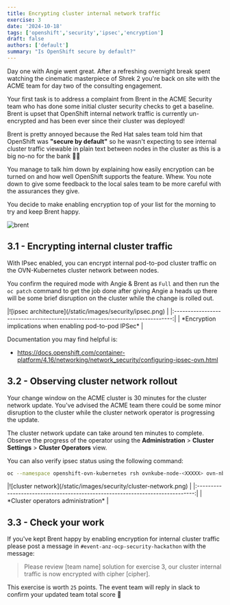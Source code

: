 ```yaml
---
title: Encrypting cluster internal network traffic
exercise: 3
date: '2024-10-18'
tags: ['openshift','security','ipsec','encryption']
draft: false
authors: ['default']
summary: "Is OpenShift secure by default?"
---
```


Day one with Angie went great. After a refreshing overnight break spent watching the cinematic masterpiece of Shrek 2 you're back on site with the ACME team for day two of the consulting engagement.

Your first task is to address a complaint from Brent in the ACME Security team who has done some initial cluster security checks to get a baseline. Brent is upset that OpenShift internal network traffic is currently un-encrypted and has been ever since their cluster was deployed! 

Brent is pretty annoyed because the Red Hat sales team told him that OpenShift was **"secure by default"** so he wasn't expecting to see internal cluster traffic viewable in plain text between nodes in the cluster as this is a big no-no for the bank 🤬🙅

You manage to talk him down by explaining how easily encryption can be turned on and how well OpenShift supports the feature. Whew. You note down to give some feedback to the local sales team to be more careful with the assurances they give.

You decide to make enabling encryption top of your list for the morning to try and keep Brent happy.

![brent](/static/images/security/brent.png)


## 3.1 - Encrypting internal cluster traffic

With IPsec enabled, you can encrypt internal pod-to-pod cluster traffic on the OVN-Kubernetes cluster network between nodes.

You confirm the required mode with Angie & Brent as `Full` and then run the `oc patch` command to get the job done after giving Angie a heads up there will be some brief disruption on the cluster while the change is rolled out.

<Zoom>
|![ipsec architecture](/static/images/security/ipsec.png)                       | 
|:-----------------------------------------------------------------------------:|
| *Encryption implications when enabling pod-to-pod IPSec*                      |
</Zoom>

Documentation you may find helpful is:

- https://docs.openshift.com/container-platform/4.16/networking/network_security/configuring-ipsec-ovn.html


## 3.2 - Observing cluster network rollout

Your change window on the ACME cluster is 30 minutes for the cluster network update. You've advised the ACME team there could be some minor disruption to the cluster while the cluster network operator is progressing the update.

The cluster network update can take around ten minutes to complete. Observe the progress of the operator using the **Administration** > **Cluster Settings** > **Cluster Operators** view.

You can also verify ipsec status using the following command:

```bash
oc --namespace openshift-ovn-kubernetes rsh ovnkube-node-<XXXXX> ovn-nbctl --no-leader-only get nb_global . ipsec
```

<Zoom>
|![cluster network](/static/images/security/cluster-network.png)                |
|:-----------------------------------------------------------------------------:|
| *Cluster operators administration*                                            |
</Zoom>


## 3.3 - Check your work

If you've kept Brent happy by enabling encryption for internal cluster traffic please post a message in `#event-anz-ocp-security-hackathon` with the message:

> Please review [team name] solution for exercise 3, our cluster internal traffic is now encrypted with cipher [cipher].

This exercise is worth `25` points. The event team will reply in slack to confirm your updated team total score 🎉 
